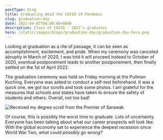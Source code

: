 ```yaml
---
postType: blog
title: Graduating Amid the COVID-19 Pandemic
slug: graduation-day
date: 2022-04-07T00:00:00+0800
description: Class of COVID - 2022's graduates
hero: /static/images/blogs/graduation-day/graduation-day-hero.png
---
```


Looking at graduation as a rite of passage, it can be seen as accomplishment, excitement, and pride. When my ceremony was canceled abruptly in March of 2020, I was told it will proceed instead to October of 2020, eventual postponement leads to another postponement, then finally settled on the 1st of April 2022.

The graduation ceremony was held on Friday morning at the Pullman Kuching. Everyone was asked to conduct a self-test beforehand. It was a quick one, we got our scrolls and took some photos. I am grateful for the measures that schools and states have taken to ensure the safety of students and others. Overall, not too bad!

![Received my degree scroll from the Premier of Sarawak](/static/images/blogs/graduation-day/graduation-day-1.png)

Of course, this is possibly the worst time to graduate. Lots of uncertainty. Everyone has been talking about what our career prospects will look like. With the global economy set to experience the deepest recession since World War Two, _what could possibly go wrong?_
